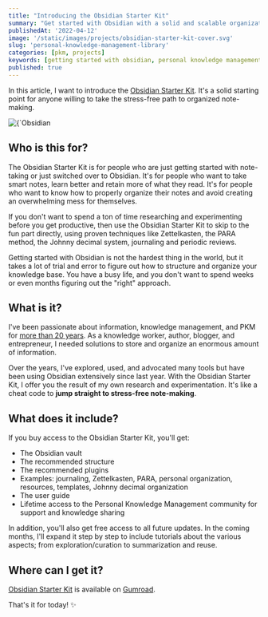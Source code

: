 ```yaml
---
title: "Introducing the Obsidian Starter Kit"
summary: "Get started with Obsidian with a solid and scalable organization system"
publishedAt: '2022-04-12'
image: '/static/images/projects/obsidian-starter-kit-cover.svg'
slug: 'personal-knowledge-management-library'
categories: [pkm, projects]
keywords: [getting started with obsidian, personal knowledge management, pkm, learning, knowledge, obsidian]
published: true
---
```


In this article, I want to introduce the [Obsidian Starter Kit](https://developassion.gumroad.com/l/obsidian-starter-kit). It's a solid starting point for anyone willing to take the stress-free path to organized note-making.

<BlogPostCenteredContent>
  <Image
    alt={`Obsidian Starter Kit`}
    src={`/static/images/projects/obsidian-starter-kit-cover.svg`}
    width={1280}
    height={720}
    priority
  />
</BlogPostCenteredContent>

## Who is this for?
The Obsidian Starter Kit is for people who are just getting started with note-taking or just switched over to Obsidian. It's for people who want to take smart notes, learn better and retain more of what they read. It's for people who want to know how to properly organize their notes and avoid creating an overwhelming mess for themselves.

If you don't want to spend a ton of time researching and experimenting before you get productive, then use the Obsidian Starter Kit to skip to the fun part directly, using proven techniques like Zettelkasten, the PARA method, the Johnny decimal system, journaling and periodic reviews.

Getting started with Obsidian is not the hardest thing in the world, but it takes a lot of trial and error to figure out how to structure and organize your knowledge base. You have a busy life, and you don't want to spend weeks or even months figuring out the "right" approach.

## What is it?

I've been passionate about information, knowledge management, and PKM for [more than 20 years](https://pkmjournal.com/25-years-of-personal-knowledge-management-from-scattered-ideas-to-networked-thoughts-661e06855839). As a knowledge worker, author, blogger, and entrepreneur, I needed solutions to store and organize an enormous amount of information.

Over the years, I've explored, used, and advocated many tools but have been using Obsidian extensively since last year. With the Obsidian Starter Kit, I offer you the result of my own research and experimentation. It's like a cheat code to **jump straight to stress-free note-making**.

## What does it include?

If you buy access to the Obsidian Starter Kit, you'll get:

* The Obsidian vault
* The recommended structure
* The recommended plugins
* Examples: journaling, Zettelkasten, PARA, personal organization, resources, templates, Johnny decimal organization
* The user guide
* Lifetime access to the Personal Knowledge Management community for support and knowledge sharing

In addition, you'll also get free access to all future updates. In the coming months, I'll expand it step by step to include tutorials about the various aspects; from exploration/curation to summarization and reuse.

## Where can I get it?
[Obsidian Starter Kit](https://developassion.gumroad.com/l/obsidian-starter-kit) is available on [Gumroad](https://developassion.gumroad.com/l/obsidian-starter-kit).

That's it for today! ✨

<BlogPostSignature />
